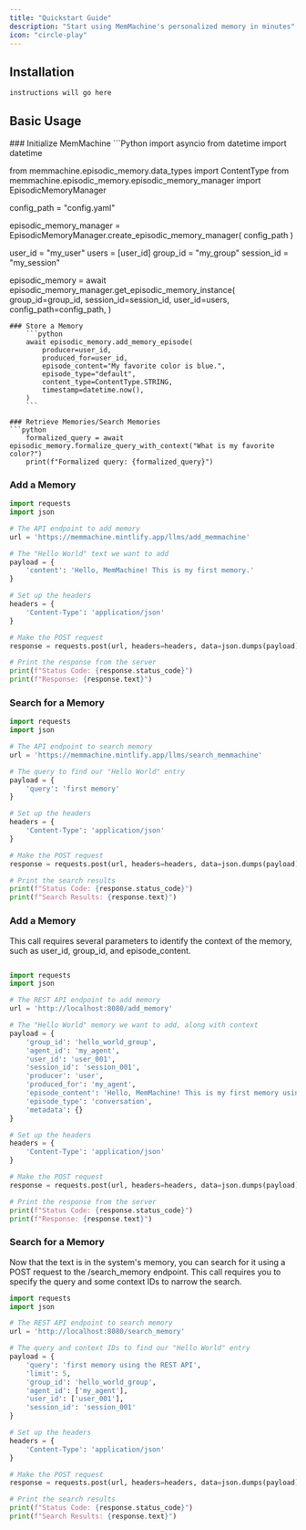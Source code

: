 ```yaml
---
title: "Quickstart Guide"
description: "Start using MemMachine's personalized memory in minutes"
icon: "circle-play"
---
```


## Installation

```bash
instructions will go here
```

## Basic Usage

<Tabs>
  <Tab title="Python SDK">
    ### Initialize MemMachine
```Python
import asyncio
from datetime import datetime

from memmachine.episodic_memory.data_types import ContentType
from memmachine.episodic_memory.episodic_memory_manager import EpisodicMemoryManager

config_path = "config.yaml"

episodic_memory_manager = EpisodicMemoryManager.create_episodic_memory_manager(
    config_path
)

user_id = "my_user"
users = [user_id]
group_id = "my_group"
session_id = "my_session"

episodic_memory = await episodic_memory_manager.get_episodic_memory_instance(
    group_id=group_id,
    session_id=session_id,
    user_id=users,
    config_path=config_path,
)
```
### Store a Memory
    ```python
    await episodic_memory.add_memory_episode(
        producer=user_id,
        produced_for=user_id,
        episode_content="My favorite color is blue.",
        episode_type="default",
        content_type=ContentType.STRING,
        timestamp=datetime.now(),
    )
    ```

### Retrieve Memories/Search Memories
```python
    formalized_query = await episodic_memory.formalize_query_with_context("What is my favorite color?")
    print(f"Formalized query: {formalized_query}")
```
  </Tab>
  <Tab title="MCP API">

### Add a Memory 

```Python
import requests
import json

# The API endpoint to add memory
url = 'https://memmachine.mintlify.app/llms/add_memmachine'

# The "Hello World" text we want to add
payload = {
    'content': 'Hello, MemMachine! This is my first memory.'
}

# Set up the headers
headers = {
    'Content-Type': 'application/json'
}

# Make the POST request
response = requests.post(url, headers=headers, data=json.dumps(payload))

# Print the response from the server
print(f"Status Code: {response.status_code}")
print(f"Response: {response.text}")
```

### Search for a Memory
```Python
import requests
import json

# The API endpoint to search memory
url = 'https://memmachine.mintlify.app/llms/search_memmachine'

# The query to find our "Hello World" entry
payload = {
    'query': 'first memory'
}

# Set up the headers
headers = {
    'Content-Type': 'application/json'
}

# Make the POST request
response = requests.post(url, headers=headers, data=json.dumps(payload))

# Print the search results
print(f"Status Code: {response.status_code}")
print(f"Search Results: {response.text}")
```
  </Tab>
  <Tab title="REST API">
    
### Add a Memory 

This call requires several parameters to identify the context of the memory, such as user_id, group_id, and episode_content.

```Python

import requests
import json

# The REST API endpoint to add memory
url = 'http://localhost:8080/add_memory'

# The "Hello World" memory we want to add, along with context
payload = {
    'group_id': 'hello_world_group',
    'agent_id': 'my_agent',
    'user_id': 'user_001',
    'session_id': 'session_001',
    'producer': 'user',
    'produced_for': 'my_agent',
    'episode_content': 'Hello, MemMachine! This is my first memory using the REST API.',
    'episode_type': 'conversation',
    'metadata': {}
}

# Set up the headers
headers = {
    'Content-Type': 'application/json'
}

# Make the POST request
response = requests.post(url, headers=headers, data=json.dumps(payload))

# Print the response from the server
print(f"Status Code: {response.status_code}")
print(f"Response: {response.text}")
```

### Search for a Memory

Now that the text is in the system's memory, you can search for it using a POST request to the /search_memory endpoint. This call requires you to specify the query and some context IDs to narrow the search.

```Python
import requests
import json

# The REST API endpoint to search memory
url = 'http://localhost:8080/search_memory'

# The query and context IDs to find our "Hello World" entry
payload = {
    'query': 'first memory using the REST API',
    'limit': 5,
    'group_id': 'hello_world_group',
    'agent_id': ['my_agent'],
    'user_id': ['user_001'],
    'session_id': 'session_001'
}

# Set up the headers
headers = {
    'Content-Type': 'application/json'
}

# Make the POST request
response = requests.post(url, headers=headers, data=json.dumps(payload))

# Print the search results
print(f"Status Code: {response.status_code}")
print(f"Search Results: {response.text}")
```
  </Tab>
</Tabs>
